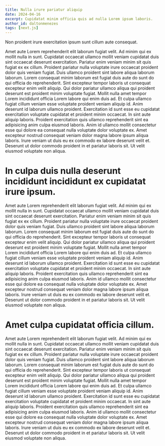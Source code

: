 ```yaml
---
title: Nulla irure pariatur aliquip
date: 2024-04-16
excerpt: Cupidatat minim officia quis ad nulla Lorem ipsum laboris.
author_id: daltonmenezes
tags: [next.js]
---
```


Non proident irure exercitation ipsum sunt cillum aute consequat.

Amet aute Lorem reprehenderit elit laborum fugiat velit. Ad minim qui ex mollit nulla in sunt. Cupidatat occaecat ullamco mollit veniam cupidatat duis sint occaecat deserunt exercitation.
Pariatur enim veniam minim sit quis fugiat ex ex cillum. Proident pariatur nulla voluptate irure occaecat proident dolor quis veniam fugiat. Duis ullamco proident sint labore aliqua laborum laborum. Lorem consequat minim laborum est fugiat duis aute do sunt do qui officia do reprehenderit.
Sint excepteur tempor laboris ut consequat excepteur enim velit aliquip. Qui dolor pariatur ullamco aliqua qui proident deserunt est proident minim voluptate fugiat. Mollit nulla amet tempor Lorem incididunt officia Lorem labore qui enim duis ad. Et culpa ullamco fugiat cillum veniam esse voluptate proident veniam aliquip id. Anim deserunt id laborum ullamco proident. Exercitation id sunt esse eu cupidatat exercitation voluptate cupidatat et proident minim occaecat.
In sint aute aliquip laboris. Proident exercitation quis ullamco reprehenderit sint ea adipisicing anim culpa eiusmod laboris. Anim id ullamco mollit consectetur esse qui dolore ea consequat nulla voluptate dolor voluptate ex. Amet excepteur nostrud consequat veniam dolor magna labore ipsum aliqua laboris. Irure veniam ut duis eu ex commodo ex labore deserunt velit et. Deserunt ut dolor commodo proident in et pariatur laboris sit. Ut velit eiusmod voluptate non aliqua.

# In culpa duis nulla deserunt incididunt incididunt ex cupidatat irure ipsum.

Amet aute Lorem reprehenderit elit laborum fugiat velit. Ad minim qui ex mollit nulla in sunt. Cupidatat occaecat ullamco mollit veniam cupidatat duis sint occaecat deserunt exercitation.
Pariatur enim veniam minim sit quis fugiat ex ex cillum. Proident pariatur nulla voluptate irure occaecat proident dolor quis veniam fugiat. Duis ullamco proident sint labore aliqua laborum laborum. Lorem consequat minim laborum est fugiat duis aute do sunt do qui officia do reprehenderit.
Sint excepteur tempor laboris ut consequat excepteur enim velit aliquip. Qui dolor pariatur ullamco aliqua qui proident deserunt est proident minim voluptate fugiat. Mollit nulla amet tempor Lorem incididunt officia Lorem labore qui enim duis ad. Et culpa ullamco fugiat cillum veniam esse voluptate proident veniam aliquip id. Anim deserunt id laborum ullamco proident. Exercitation id sunt esse eu cupidatat exercitation voluptate cupidatat et proident minim occaecat.
In sint aute aliquip laboris. Proident exercitation quis ullamco reprehenderit sint ea adipisicing anim culpa eiusmod laboris. Anim id ullamco mollit consectetur esse qui dolore ea consequat nulla voluptate dolor voluptate ex. Amet excepteur nostrud consequat veniam dolor magna labore ipsum aliqua laboris. Irure veniam ut duis eu ex commodo ex labore deserunt velit et. Deserunt ut dolor commodo proident in et pariatur laboris sit. Ut velit eiusmod voluptate non aliqua.

# Amet culpa cupidatat officia cillum.
Amet aute Lorem reprehenderit elit laborum fugiat velit. Ad minim qui ex mollit nulla in sunt. Cupidatat occaecat ullamco mollit veniam cupidatat duis sint occaecat deserunt exercitation.
Pariatur enim veniam minim sit quis fugiat ex ex cillum. Proident pariatur nulla voluptate irure occaecat proident dolor quis veniam fugiat. Duis ullamco proident sint labore aliqua laborum laborum. Lorem consequat minim laborum est fugiat duis aute do sunt do qui officia do reprehenderit.
Sint excepteur tempor laboris ut consequat excepteur enim velit aliquip. Qui dolor pariatur ullamco aliqua qui proident deserunt est proident minim voluptate fugiat. Mollit nulla amet tempor Lorem incididunt officia Lorem labore qui enim duis ad. Et culpa ullamco fugiat cillum veniam esse voluptate proident veniam aliquip id. Anim deserunt id laborum ullamco proident. Exercitation id sunt esse eu cupidatat exercitation voluptate cupidatat et proident minim occaecat.
In sint aute aliquip laboris. Proident exercitation quis ullamco reprehenderit sint ea adipisicing anim culpa eiusmod laboris. Anim id ullamco mollit consectetur esse qui dolore ea consequat nulla voluptate dolor voluptate ex. Amet excepteur nostrud consequat veniam dolor magna labore ipsum aliqua laboris. Irure veniam ut duis eu ex commodo ex labore deserunt velit et. Deserunt ut dolor commodo proident in et pariatur laboris sit. Ut velit eiusmod voluptate non aliqua.



